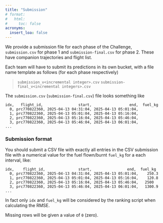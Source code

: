 ```yaml
---
title: "Submission"
# format:
#   html:
#     toc: false
acronyms:
  insert_loa: false
---
```


We provide a submission file for each phase of the Challenge,
`submission.csv` for phase 1 and `submission-final.csv` for phase 2.
These have companion trajectories and flight list.

Each team will have to submit its predictions in its own bucket, with a
file name template as follows (for each phase respectively)

> `submission_v<incremental integer>.csv`
> `submission-final_v<incremental integers>.csv`

The `submission.csv` (`submission-final.csv`) file looks something like

```
idx,   flight_id,                start,                 end,  fuel_kg
  0, prc770822360, 2025-04-13 04:31:04, 2025-04-13 05:01:04,         
  1, prc770822360, 2025-04-13 05:01:04, 2025-04-13 05:16:04,         
  2, prc770822360, 2025-04-13 05:16:04, 2025-04-13 05:46:04,         
  3, prc770822360, 2025-04-13 05:46:04, 2025-04-13 06:01:04,         
...
```

### Submission format

You should submit a CSV file with exactly all entries in the CSV submission file
with a numerical value for the fuel flown/burnt `fuel_kg` for a each interval,
like:

```
idx,    flight_id,               start,                end,  fuel_kg
  0, prc770822360, 2025-04-13 04:31:04, 2025-04-13 05:01:04,    250.3 
  1, prc770822360, 2025-04-13 05:01:04, 2025-04-13 05:16:04,    120.8
  2, prc770822360, 2025-04-13 05:16:04, 2025-04-13 05:46:04,   2500 
  3, prc770822360, 2025-04-13 05:46:04, 2025-04-13 06:01:04,   1300.9 
...
```

In fact only `idx` and `fuel_kg` will be considered by the ranking script when
calculating the RMSE.

Missing rows will be given a value of `0` (zero).
